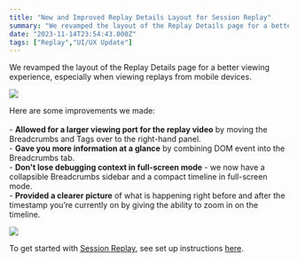 ```yaml
---
title: "New and Improved Replay Details Layout for Session Replay"
summary: "We revamped the layout of the Replay Details page for a better viewing experience, especially when viewing replays from mobile devices. Here are some..."
date: "2023-11-14T23:54:43.000Z"
tags: ["Replay","UI/UX Update"]
---
```


  We revamped the layout of the Replay Details page for a better viewing experience, especially when viewing replays from mobile devices.

![](https://storage.googleapis.com/sentry-docs-changelog/new-and-improved-replay-details-layout-for-session-replay-1.jpg)

Here are some improvements we made:\
\
\- **Allowed for a larger viewing port for the replay video** by moving the Breadcrumbs and Tags over to the right-hand panel.\
\- **Gave you more information at a glance** by combining DOM event into the Breadcrumbs tab.\
\- **Don't lose debugging context in full-screen mode** - we now have a collapsible Breadcrumbs sidebar and a compact timeline in full-screen mode.\
\- **Provided a clearer picture** of what is happening right before and after the timestamp you’re currently on by giving the ability to zoom in on the timeline.

![](https://storage.googleapis.com/sentry-docs-changelog/new-and-improved-replay-details-layout-for-session-replay-2.jpg)

To get started with [Session Replay](https://sentry.io/for/session-replay/), see set up instructions [here](https://docs.sentry.io/product/session-replay/getting-started/?original_referrer=https%3A%2F%2Fdocs.sentry.io%2F).
